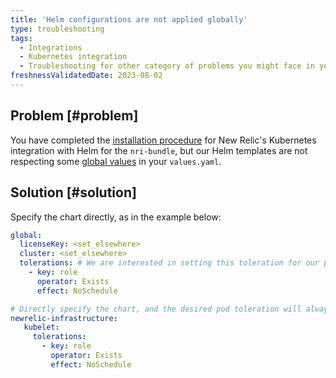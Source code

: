```yaml
---
title: 'Helm configurations are not applied globally'
type: troubleshooting
tags:
  - Integrations
  - Kubernetes integration
  - Troubleshooting for other category of problems you might face in your New Relic Kubernetes integration.
freshnessValidatedDate: 2023-08-02
---
```


## Problem [#problem]

You have completed the [installation procedure](/docs/kubernetes-monitoring-integration#install) for New Relic's Kubernetes integration with Helm for the `nri-bundle`, but our Helm templates are not respecting some [global values](https://github.com/newrelic/helm-charts/tree/master/charts/nri-bundle#values) in your `values.yaml`. 

## Solution [#solution]

Specify the chart directly, as in the example below: 

```yml
global: 
  licenseKey: <set_elsewhere>
  cluster: <set_elsewhere>
  tolerations: # We are interested in setting this toleration for our pods, but the global value is not respected for some reason 
    - key: role
      operator: Exists
      effect: NoSchedule

# Directly specify the chart, and the desired pod toleration will always be respected
newrelic-infrastructure: 
   kubelet: 
     tolerations: 
       - key: role
         operator: Exists
         effect: NoSchedule 
```

